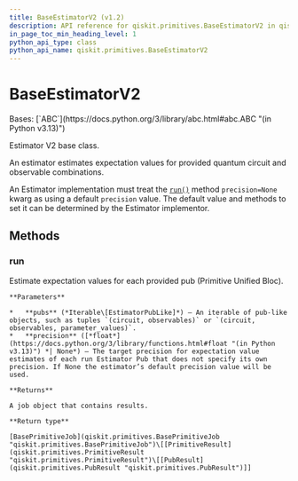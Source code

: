 ```yaml
---
title: BaseEstimatorV2 (v1.2)
description: API reference for qiskit.primitives.BaseEstimatorV2 in qiskit v1.2
in_page_toc_min_heading_level: 1
python_api_type: class
python_api_name: qiskit.primitives.BaseEstimatorV2
---
```


# BaseEstimatorV2

<Class id="qiskit.primitives.BaseEstimatorV2" isDedicatedPage={true} github="https://github.com/Qiskit/qiskit/tree/stable/1.2/qiskit/primitives/base/base_estimator.py#L220-L252" signature="qiskit.primitives.BaseEstimatorV2" modifiers="class">
  Bases: [`ABC`](https://docs.python.org/3/library/abc.html#abc.ABC "(in Python v3.13)")

  Estimator V2 base class.

  An estimator estimates expectation values for provided quantum circuit and observable combinations.

  An Estimator implementation must treat the [`run()`](#qiskit.primitives.BaseEstimatorV2.run "qiskit.primitives.BaseEstimatorV2.run") method `precision=None` kwarg as using a default `precision` value. The default value and methods to set it can be determined by the Estimator implementor.

  ## Methods

  ### run

  <Function id="qiskit.primitives.BaseEstimatorV2.run" github="https://github.com/Qiskit/qiskit/tree/stable/1.2/qiskit/primitives/base/base_estimator.py#L237-L252" signature="run(pubs, *, precision=None)" modifiers="abstract">
    Estimate expectation values for each provided pub (Primitive Unified Bloc).

    **Parameters**

    *   **pubs** (*Iterable\[EstimatorPubLike]*) – An iterable of pub-like objects, such as tuples `(circuit, observables)` or `(circuit, observables, parameter_values)`.
    *   **precision** ([*float*](https://docs.python.org/3/library/functions.html#float "(in Python v3.13)") *| None*) – The target precision for expectation value estimates of each run Estimator Pub that does not specify its own precision. If None the estimator’s default precision value will be used.

    **Returns**

    A job object that contains results.

    **Return type**

    [BasePrimitiveJob](qiskit.primitives.BasePrimitiveJob "qiskit.primitives.BasePrimitiveJob")\[[PrimitiveResult](qiskit.primitives.PrimitiveResult "qiskit.primitives.PrimitiveResult")\[[PubResult](qiskit.primitives.PubResult "qiskit.primitives.PubResult")]]
  </Function>
</Class>

